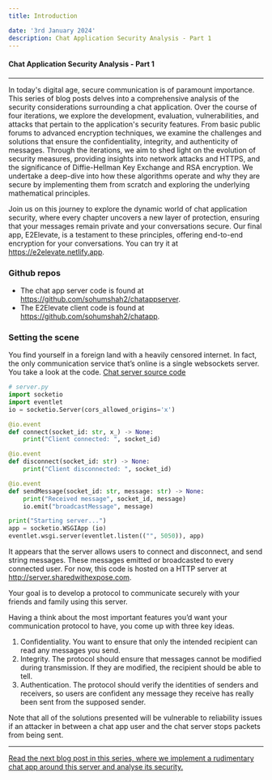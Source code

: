 ```yaml
---
title: Introduction

date: '3rd January 2024'
description: Chat Application Security Analysis - Part 1
---
```

#### Chat Application Security Analysis - Part 1
---
In today's digital age, secure communication is of paramount importance. This series of blog posts delves into a comprehensive analysis of the security considerations surrounding a chat application. Over the course of four iterations, we explore the development, evaluation, vulnerabilities, and attacks that pertain to the application's security features. From basic public forums to advanced encryption techniques, we examine the challenges and solutions that ensure the confidentiality, integrity, and authenticity of messages. Through the iterations, we aim to shed light on the evolution of security measures, providing insights into network attacks and HTTPS, and the significance of Diffie-Hellman Key Exchange and RSA encryption. We undertake a deep-dive into how these algorithms operate and why they are secure by implementing them from scratch and exploring the underlying mathematical principles.

Join us on this journey to explore the dynamic world of chat application security, where every chapter uncovers a new layer of protection, ensuring that your messages remain private and your conversations secure. Our final app, E2Elevate, is a testament to these principles, offering end-to-end encryption for your conversations. You can try it at https://e2elevate.netlify.app.

### Github repos
- The chat app server code is found at https://github.com/sohumshah2/chatappserver.
- The E2Elevate client code is found at https://github.com/sohumshah2/chatapp. 

### Setting the scene
You find yourself in a foreign land with a heavily censored internet. In fact, the only communication service that’s online is a single websockets server. You take a look at the code. 
[Chat server source code](https://github.com/sohumshah2/chatappserver/blob/main/server.py)

```python
# server.py
import socketio
import eventlet
io = socketio.Server(cors_allowed_origins='x')

@io.event
def connect(socket_id: str, x_) -> None:
    print("Client connected: ", socket_id)

@io.event
def disconnect(socket_id: str) -> None:
    print("Client disconnected: ", socket_id)

@io.event
def sendMessage(socket_id: str, message: str) -> None:
    print("Received message", socket_id, message)
    io.emit("broadcastMessage", message)

print("Starting server...")
app = socketio.WSGIApp (io)
eventlet.wsgi.server(eventlet.listen(("", 5050)), app)

```

It appears that the server allows users to connect and disconnect, and send string messages. These messages emitted or broadcasted to every connected user. For now, this code is hosted on a HTTP server at http://server.sharedwithexpose.com.

Your goal is to develop a protocol to communicate securely with your friends and family using this server. 

Having a think about the most important features you’d want your communication protocol to have, you come up with three key ideas.
1. Confidentiality. You want to ensure that only the intended recipient can read any messages you send.
2. Integrity. The protocol should ensure that messages cannot be modified during transmission. If they are modified, the recipient should be able to tell.
3. Authentication. The protocol should verify the identities of senders and receivers, so users are confident any message they receive has really been sent from the supposed sender.

Note that all of the solutions presented will be vulnerable to reliability issues if an attacker in between a chat app user and the chat server stops packets from being sent.

---
[Read the next blog post in this series, where we implement a rudimentary chat app around this server and analyse its security.
](https://sohumsblog.vercel.app/blogs/chat-app-sec-analysis-2)
